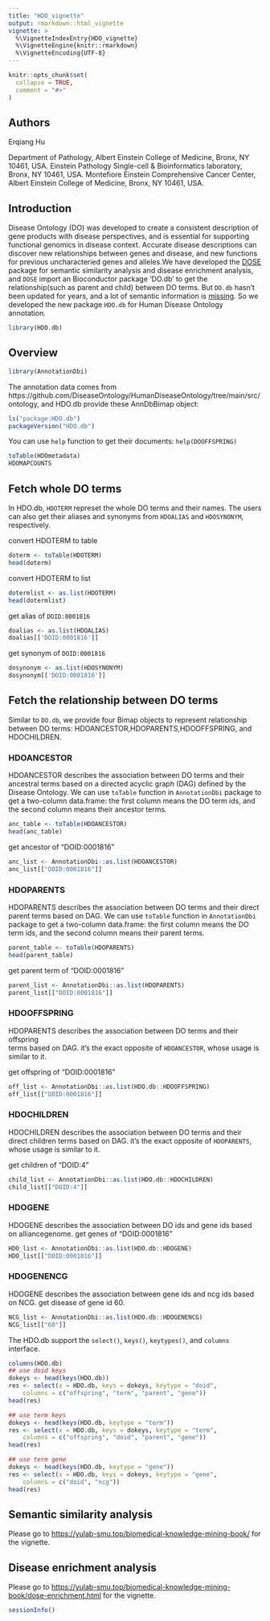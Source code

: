 ---
title: "HDO_vignette"
output: rmarkdown::html_vignette
vignette: >
  %\VignetteIndexEntry{HDO_vignette}
  %\VignetteEngine{knitr::rmarkdown}
  %\VignetteEncoding{UTF-8}
---

```{r, include = FALSE}
knitr::opts_chunk$set(
  collapse = TRUE,
  comment = "#>"
)
```



## Authors
Erqiang Hu

Department of Pathology, Albert Einstein College of Medicine, Bronx, NY 10461, USA.
Einstein Pathology Single-cell & Bioinformatics laboratory, Bronx, NY 10461, USA.
Montefiore Einstein Comprehensive Cancer Center, Albert Einstein College of Medicine, Bronx, NY 10461, USA.


## Introduction
Disease Ontology (DO) was developed to create a consistent description of gene 
products with disease perspectives, and is essential for supporting functional 
genomics in disease context. Accurate disease descriptions can discover new 
relationships between genes and disease, and new functions for previous 
uncharacteried genes and alleles.We have developed the 
[DOSE](https://bioconductor.org/packages/DOSE/) package for semantic 
similarity analysis and disease enrichment analysis, and `DOSE` import an 
Bioconductor package 'DO.db' to get the relationship(such as parent and child)
between DO terms. But `DO.db`  hasn't been updated for years, and a lot of 
semantic information is [missing](https://github.com/YuLab-SMU/DOSE/issues/57). 
So we developed the new package `HDO.db` for Human Disease Ontology annotation.


```{r setup}
library(HDO.db)
```

## Overview

```{r}
library(AnnotationDbi)
```

The annotation data comes from 
https://github.com/DiseaseOntology/HumanDiseaseOntology/tree/main/src/ontology,
and HDO.db provide these AnnDbBimap object:
```{r}
ls("package:HDO.db")
packageVersion("HDO.db")
```

You can use `help` function to get their documents: `help(DOOFFSPRING)`
```{r}
toTable(HDOmetadata)
HDOMAPCOUNTS
```


## Fetch whole DO terms

In HDO.db, `HDOTERM` represet the whole DO terms and their names. The users can 
also get their aliases and synonyms from `HDOALIAS` and `HDOSYNONYM`, 
respectively.

convert HDOTERM to table
```{r}
doterm <- toTable(HDOTERM)
head(doterm)
```


convert HDOTERM to list
```{r}
dotermlist <- as.list(HDOTERM)
head(dotermlist)
```

get alias of `DOID:0001816`
```{r}
doalias <- as.list(HDOALIAS)
doalias[['DOID:0001816']]
```

get synonym of `DOID:0001816`
```{r}
dosynonym <- as.list(HDOSYNONYM)
dosynonym[['DOID:0001816']]
```


## Fetch the relationship between DO terms
Similar to `DO.db`, we provide four Bimap objects to represent relationship
between DO terms: HDOANCESTOR,HDOPARENTS,HDOOFFSPRING, and HDOCHILDREN.

### HDOANCESTOR
HDOANCESTOR describes the association between DO terms and their ancestral 
terms based on a directed acyclic graph (DAG) defined by the Disease Ontology.
We can use `toTable` function in `AnnotationDbi` package to get a two-column 
data.frame: the first column means the DO term ids, and the second column means 
their ancestor terms.
```{r}
anc_table <- toTable(HDOANCESTOR)
head(anc_table)
```

get ancestor of "DOID:0001816"
```{r}
anc_list <- AnnotationDbi::as.list(HDOANCESTOR)
anc_list[["DOID:0001816"]]
```


### HDOPARENTS
HDOPARENTS describes the association between DO terms and their direct parent 
terms based on DAG. We can use `toTable` function in `AnnotationDbi` package to 
get a two-column data.frame: the first column means the DO term ids, and the 
second column means their parent terms.
```{r}
parent_table <- toTable(HDOPARENTS)
head(parent_table)
```


get parent term of "DOID:0001816"
```{r}
parent_list <- AnnotationDbi::as.list(HDOPARENTS)
parent_list[["DOID:0001816"]]
```

###  HDOOFFSPRING
HDOPARENTS describes the association between DO terms and their offspring  
terms based on DAG. it's the exact opposite of `HDOANCESTOR`, 
whose usage is similar to it.

get offspring of "DOID:0001816"
```{r}
off_list <- AnnotationDbi::as.list(HDO.db::HDOOFFSPRING)
off_list[["DOID:0001816"]]
```

### HDOCHILDREN
HDOCHILDREN describes the association between DO terms and their direct 
children terms based on DAG. it's the exact opposite of `HDOPARENTS`, 
whose usage is similar to it.

get children of "DOID:4"
```{r}
child_list <- AnnotationDbi::as.list(HDO.db::HDOCHILDREN)
child_list[["DOID:4"]]
```

### HDOGENE
HDOGENE describes the association between DO ids and gene ids based on alliancegenome. 
get genes of "DOID:0001816"
```{r}
HDO_list <- AnnotationDbi::as.list(HDO.db::HDOGENE)
HDO_list[["DOID:0001816"]]
```
### HDOGENENCG
HDOGENE describes the association between gene ids and ncg ids based on NCG. 
get disease of gene id 60.
```{r}
NCG_list <- AnnotationDbi::as.list(HDO.db::HDOGENENCG)
NCG_list[["60"]]
```


The HDO.db support the `select()`, `keys()`, `keytypes()`,
and `columns` interface.
```{r}
columns(HDO.db)
## use doid keys
dokeys <- head(keys(HDO.db))
res <- select(x = HDO.db, keys = dokeys, keytype = "doid", 
    columns = c("offspring", "term", "parent", "gene"))
head(res)

## use term keys
dokeys <- head(keys(HDO.db, keytype = "term"))
res <- select(x = HDO.db, keys = dokeys, keytype = "term", 
    columns = c("offspring", "doid", "parent", "gene"))   
head(res)

## use term gene
dokeys <- head(keys(HDO.db, keytype = "gene"))
res <- select(x = HDO.db, keys = dokeys, keytype = "gene", 
    columns = c("doid", "ncg"))   
head(res)
```


## Semantic similarity analysis
Please go to 
<https://yulab-smu.top/biomedical-knowledge-mining-book/> for the vignette.


## Disease enrichment analysis
Please go to 
<https://yulab-smu.top/biomedical-knowledge-mining-book/dose-enrichment.html> 
for the vignette.

```{r}
sessionInfo()
```
